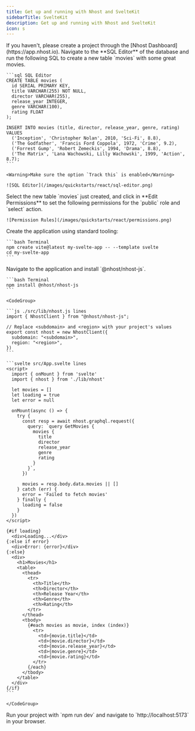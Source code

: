 ```yaml
---
title: Get up and running with Nhost and SvelteKit
sidebarTitle: SvelteKit
description: Get up and running with Nhost and SvelteKit
icon: s
---
```


<Steps>
  <Step title="Create Project">
    If you haven't, please create a project through the [Nhost Dashboard](https://app.nhost.io).
  </Step>

  <Step title="Setup Database">
    Navigate to the **SQL Editor** of the database and run the following SQL to create a new table `movies` with some great movies.

    ```sql SQL Editor
    CREATE TABLE movies (
      id SERIAL PRIMARY KEY,
      title VARCHAR(255) NOT NULL,
      director VARCHAR(255),
      release_year INTEGER,
      genre VARCHAR(100),
      rating FLOAT
    );

    INSERT INTO movies (title, director, release_year, genre, rating) VALUES
      ('Inception', 'Christopher Nolan', 2010, 'Sci-Fi', 8.8),
      ('The Godfather', 'Francis Ford Coppola', 1972, 'Crime', 9.2),
      ('Forrest Gump', 'Robert Zemeckis', 1994, 'Drama', 8.8),
      ('The Matrix', 'Lana Wachowski, Lilly Wachowski', 1999, 'Action', 8.7);
    ```

    <Warning>Make sure the option `Track this` is enabled</Warning>

    ![SQL Editor](/images/quickstarts/react/sql-editor.png)

  </Step>

  <Step title="Permissions">
    Select the new table `movies` just created, and click in **Edit Permissions** to set the following permissions for the `public` role and `select` action.

    ![Permission Rules](/images/quickstarts/react/permissions.png)

  </Step>

  <Step title="Setup the Application">
    Create the application using standard tooling:

    ```bash Terminal
    npm create vite@latest my-svelte-app -- --template svelte
    cd my-svelte-app
    ```

  </Step>

  <Step title="Install the Nhost package">
    Navigate to the application and install `@nhost/nhost-js`.

    ```bash Terminal
    npm install @nhost/nhost-js
    ```

  </Step>

  <Step title="Configure the Nhost client and fetch the list of movies">

    <CodeGroup>

    ```js ./src/lib/nhost.js lines
    import { NhostClient } from "@nhost/nhost-js";

    // Replace <subdomain> and <region> with your project's values
    export const nhost = new NhostClient({
      subdomain: "<subdomain>",
      region: "<region>",
    })
    ```

    ```svelte src/App.svelte lines
    <script>
      import { onMount } from 'svelte'
      import { nhost } from './lib/nhost'

      let movies = []
      let loading = true
      let error = null

      onMount(async () => {
        try {
          const resp = await nhost.graphql.request({
            query: `query GetMovies {
              movies {
                title
                director
                release_year
                genre
                rating
              }
            }`,
          })

          movies = resp.body.data.movies || []
        } catch (err) {
          error = 'Failed to fetch movies'
        } finally {
          loading = false
        }
      })
    </script>

    {#if loading}
      <div>Loading...</div>
    {:else if error}
      <div>Error: {error}</div>
    {:else}
      <div>
        <h1>Movies</h1>
        <table>
          <thead>
            <tr>
              <th>Title</th>
              <th>Director</th>
              <th>Release Year</th>
              <th>Genre</th>
              <th>Rating</th>
            </tr>
          </thead>
          <tbody>
            {#each movies as movie, index (index)}
              <tr>
                <td>{movie.title}</td>
                <td>{movie.director}</td>
                <td>{movie.release_year}</td>
                <td>{movie.genre}</td>
                <td>{movie.rating}</td>
              </tr>
            {/each}
          </tbody>
        </table>
      </div>
    {/if}
    ```

    </CodeGroup>
  </Step>

  <Step title="The end">
    Run your project with `npm run dev` and navigate to `http://localhost:5173` in your browser.
  </Step>

</Steps>


